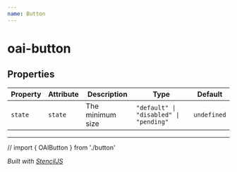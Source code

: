 ```yaml
---
name: Button
---
```


# oai-button



<!-- Auto Generated Below -->


## Properties

| Property | Attribute | Description      | Type                                   | Default     |
| -------- | --------- | ---------------- | -------------------------------------- | ----------- |
| `state`  | `state`   | The minimum size | `"default" \| "disabled" \| "pending"` | `undefined` |


----------------------------------------------

// import { OAIButton } from './button'

<Playground>
    <oai-button/>
</Playground>

*Built with [StencilJS](https://stenciljs.com/)*
